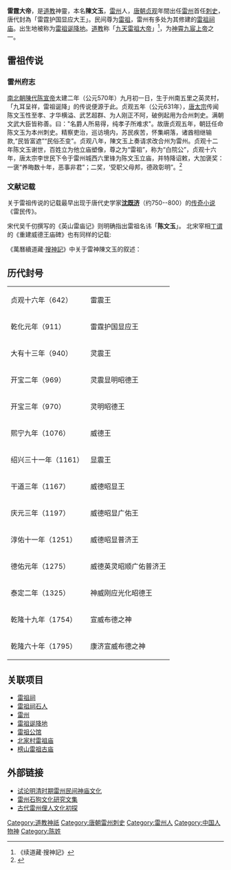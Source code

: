 {{Other uses list|唐代雷州刺史陳文玉|明朝海阳知县陳文玉|陳文玉|1978年度[[香港小姐競選|香港小姐競選]]冠軍|陳文玉 (香港)}}{{東亞男性歷史人物|名稱=陳文玉|正室之嫡母=|平妻之母=|平妻之嫡母=|平妻之父=|繼室之母=|繼室之嫡母=|繼室之父=|妻之母=|妻之嫡母=|妻之父=|正室之母=|正室之父=|姊妹=|元配之母=|元配之嫡母=|元配之父=|側室=|平妻=|繼室=|妻=|正室=|元配=|養母=|養父=|兄弟=|嫡兄弟=|繼父=|嫡子=|著作=|經歷=|功名=|其他親屬=|繼女=|繼子=|養女=|養子=|庶女=|庶子=|嫡女=|女=|嫡姊妹=|子=|繼姊妹=|繼兄弟=|異父姊妹=|異父兄弟=|異母姊妹=|異母兄弟=|同胞姊妹=|同胞兄弟=|庶姊妹=|庶兄弟=|繼母=|母親=|身份=|名=|功臣號=|比秩=|位階=|軍號=|散階=|勛官=|職官=雷州（[[東合州|東合州]]）刺史|號=|字=|羅馬拼音=|姓名=|姓=|封號=|氏=|圖片說明=|圖片大小=|圖片名稱=|繼任=|前任=|最高職務=雷州刺史|屆數=|主君=[[唐太宗|唐太宗]]|時代=|國家=|封爵=|封地=|嫡母=|其他名號=|父親=陈鉷|祠廟=[[雷祖祠|雷祖祠]]|墓葬=|諡號=|廟號=|在位年代=|逝世地點=|逝世日期=[[唐|唐]][[貞觀_(唐朝)|贞观]]十二年（638年）|婚年=|出生地點=|出生日期=[[陳_(南朝)|陳]][[太建|太建]]二年（570年）|別名=|神號=雷震王|小字=|初名=|世系=|府邸=|出身地=[[陳_(南朝)|陳]][[南合州|南合州]][[齊康郡|齊康郡]]榜山村[[雷祖诞降地|雷祖诞降地]]|本籍=|祖籍=|籍貫=|氏族=|族裔=|尊號=|注釋=}}

'''雷霆大帝'''，是[[道教|道教]]神靈，本名'''陳文玉'''，[[雷州|雷州]]人，[[唐朝|唐朝]][[貞觀_(唐朝)|贞观]]年間出任[[雷州_(古代)|雷州]]首任[[刺史|刺史]]，唐代封為「雷霆护国显应大王」。民间尊为[[雷祖|雷祖]]，雷州有多处为其修建的[[雷祖祠|雷祖祠庙]]。出生地被称为[[雷祖诞降地|雷祖诞降地]]。[[道教|道教]]称「[[九天雷祖大帝|九天雷祖大帝]]」<ref>《续道藏·搜神記》</ref>，为[[道教神祇列表#神霄九宸上帝|神霄九宸上帝]]之一。

== 雷祖传说 ==

=== 雷州府志 ===
[[南北朝|南北朝]][[陳_(南朝)|陳代]][[陈宣帝|陈宣帝]]太建二年（公元570年）九月初一日，生于州南五里之英灵村，「九耳呈祥，雷祖诞降」的传说便源于此。贞观五年（公元631年），[[唐太宗|唐太宗]]传闻陈文玉性至孝、才华横溢、武艺超群、为人刚正不阿，破例起用为合州刺史。满朝文武大臣皆称善。曰："名爵人所易得，纯孝子所难求"。故唐贞观五年，朝廷任命陈文玉为本州刺史。精察吏治，巡访境内，苏民疾苦，怀集峒落，诸酋相继输款,“民皆富遮”“民俗丕变”。贞观八年，陳文玉上奏请求改合州为雷州。贞观十二年陈文玉谢世，百姓立为他立庙塑像，尊之为“雷祖”，称为“白院公”，贞观十六年，唐太宗李世民下令于雷州城西六里锋为陈文玉立庙，并特降诏敕，大加褒奖：一褒“养晦数十年，恶事非君”；二奖，‘受职父母邦，德政彰明”。<ref>{{cite book|author1=雷学海|coauthors=陈昌齐|editor=黄清雅、丁宗闽、陈宗绪、王居敬、周植、邓启南、丁献、陈学海、黄志生、黄思睿、黄中流、周肇京|title=《嘉庆·雷州府志》|location=台湾成文出版社}}</ref>

=== 文献记载 ===
关于雷祖传说的记载最早出现于唐代史学家'''[[沈既济|沈既济]]'''（约750--800）的[[传奇小说|传奇小说]]《雷民传》。
{{Quote_box
| width =1000px

| align =center

| quote =昔'''陈氏'''因雷雨昼冥，庭中得大卵，覆之数月，卵破，有婴儿出焉。自后日有雷扣击户庭，入其室中，就于儿所，似若孵哺者。岁余，儿能食，乃不复至。遂以为己子。义即卵中儿也。

| source =唐·沈既济《雷民传》

|}}


宋代吴千仞撰写的《英山雷庙记》则明确指出雷祖名讳「'''陈文玉'''」。
{{Quote_box

| width =1000px

| align =center

| quote =按州之二里英灵村，有居民陈氏，无子，尝为捕猎。家有异犬，九耳而灵。凡将猎，卜其犬耳，动者所获数亦如之。偶一日，九耳齐动，陈氏曰：‘今日必大获矣!’召集邻里共猎，既抵原野间有丛棘深密，犬围绕惊匝不出。猎者相与伐木，偶获一卵，围尺余，携而归，置之仓屋。良久，片云忽作，四野阴沉，迅雷震电，将欲击其家，陈氏畏惧抢其卵置之庭中。雷乃霹雳而开，得一男子，两手皆有异文，左曰‘雷’、右曰‘州’。其雷雨止后，陈氏祷天而养之，既长，乡人谓之‘雷种’。至贞观五年领乡举，出就荐辟。赋性聪明，功业冠世，授州守刺史之职，'''陈文玉'''是也。

| source =宋·吴千仞《英山雷庙记》

|}}
{{道教}}
北宋宰相[[丁谓|丁谓]]的《重建威德王庙碑》也有同样的记载:

{{Quote_box

| width =1000px

| align =center

| quote =《易》曰:“震为雷。”又曰:“震为长男。于天地所以为长子者,以其首出万物,与其出入也。”故曰:雷出万物出,雷入万物入。入然除弊,出然其利。其上帝之威令,群动之生源乎!夫如是,则神至大矣,功至多矣!……旧记曰:“州南七里有擎雷水,今曰南渡也。始者北里居民'''陈氏'''者,家无子,因射猎□□中,获一大卵,团及尺余。不知其何名,而为何用,置之而已。忽一日,霹雳而开,遽生一子,鞠育抚养,遂承其家。乡俗异之,曰雷种。守土'''陈文玉'''列状以闻,□□□□,陈太建二年也。”图经大隋平陈,又为合州,即知在陈为雷也明矣。…… 

| source =宋·丁谓《重建威德王庙碑》

|}}
《萬曆續道藏·[[搜神记_(消歧义)|搜神記]]》中关于雷神陳文玉的叙述：
{{Quote_box

| width =1000px

| align =center
| quote =雷神六月二十四日生

　　廟在雷州之西南八里，昔鄉人嘗造雷鼓雷車置廟中。有以魚亂肉同食者，立為霆震。舊記云：陳天建初州民，陳氏者因獵獲一卵，圍及尺餘，擁歸家。忽一日霹靂而開，生一子，有文在手，日雷州，後養成，名文玉，鄉俗呼為雷種。後為本州刺史，歿而有靈，鄉人廟祀之，陰雨則有電光吼聲自廟而出。宋元累封王爵，廟號顯震，德祐中更名威化。《國史補》：雷州春夏多雷，秋日則伏地中，其狀如負，人取而食之。又雅州瓦屋山有雷洞，投以瓦石應手電震。

| source =续道藏·搜神記
|}}
<br />

== 历代封号 ==
{| class="wikitable"
|贞观十六年（642）

|雷震王 

|-
|乾化元年（911）

|雷霆护国显应王 
|-
|大有十三年（940）

|灵震王 
|-
|开宝二年（969）

|灵震显明昭德王 
|-
|开宝三年（970）

|灵明昭德王 
|-
|熙宁九年（1076）

|威德王 
|-
|绍兴三十一年（1161）

|显震王 
|-
|干道三年（1167）

|威德昭显王 
|-
|庆元三年（1197）

|威德昭显广佑王 
|-
|淳佑十一年（1251）

|威德昭显普济王 
|-
|德佑元年（1275）

|威德英灵昭顺广佑普济王 
|-
|泰定二年（1325）

|神威刚应光化昭德王 
|-
|乾隆十九年（1754）

|宣威布德之神 
|-
|乾隆六十年（1795）

|康济宣威布德之神 
|}

== 关联项目 ==
*[[雷祖祠|雷祖祠]]
*[[雷祖祠石人|雷祖祠石人]]
*[[雷州|雷州]]
*[[雷祖诞降地|雷祖诞降地]]
*[[雷祖公馆|雷祖公馆]]
*[[北家村雷祖庙|北家村雷祖庙]]
*[[榜山雷祖古庙|榜山雷祖古庙]]

== 外部链接 ==

*[https://web.archive.org/web/20160304100126/http://www.chinamazu.cn/mzdg/wxsj/xslw20140912/25649.html 试论明清时期雷州民间神庙文化]
*[https://web.archive.org/web/20160304091722/http://120.198.124.123/sites/default/files/dogweb/10.html 雷州石狗文化研究文集]
*[http://hk.crntt.com/crn-webapp/cbspub/secDetail.jsp?bookid=44321&secid=44361 古代雷州俚人文化初探] {{Wayback|url=http://hk.crntt.com/crn-webapp/cbspub/secDetail.jsp?bookid=44321&secid=44361 |date=20160304110933 }}


[[Category:道教神祇|Category:道教神祇]]
[[Category:唐朝雷州刺史|Category:唐朝雷州刺史]]
[[Category:雷州人|Category:雷州人]]
[[Category:中国人物神|Category:中国人物神]]
[[Category:陈姓|Category:陈姓]]